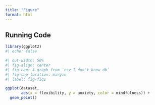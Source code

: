 ```yaml
---
title: "Figure"
format: html
---
```


## Running Code

```r
library(ggplot2)
#| echo: false

#| out-width: 50%                                
#| fig-align: center                             
#| fig-cap: A graph from `csv I don't know db`
#| fig-cap-location: margin
#| label: fig-fiq1

ggplot(dataset, 
       aes(x = flexibility, y = anxiety, color = mindfulness)) +
  geom_point()
```
